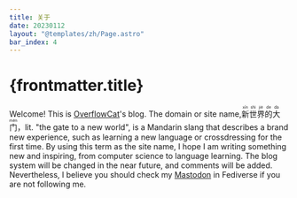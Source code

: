 ```yaml
---
title: 关于
date: 20230112
layout: "@templates/zh/Page.astro"
bar_index: 4
---
```


# {frontmatter.title}

Welcome! This is [OverflowCat](https://github.com/OverflowCat)'s blog. The domain
or site name, <ruby>新<rt>xīn</rt></ruby><ruby>世<rt>shì</rt></ruby><ruby>界<rt>jiè</rt></ruby><ruby>的<rt>de</rt></ruby><ruby>大<rt>dà</rt></ruby><ruby>门<rt>mén</rt></ruby>，lit. "the gate to a new world", is a Mandarin slang that describes a brand
new experience, such as learning a new language or crossdressing for the first
time. By using this term as the site name, I hope I am writing something new
and inspiring, from computer science to language learning. The blog system
will be changed in the near future, and comments will be added. Nevertheless,
I believe you should check my [Mastodon](https://mastodon.social/@overflowcat)
in Fediverse if you are not following me.
